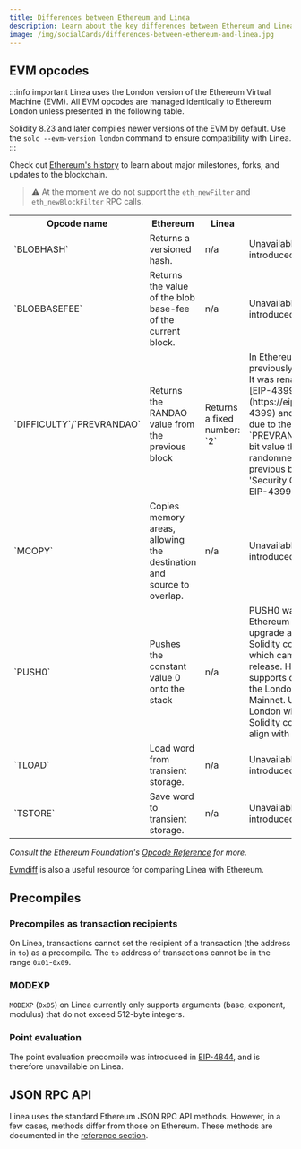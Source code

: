 ```yaml
---
title: Differences between Ethereum and Linea
description: Learn about the key differences between Ethereum and Linea.
image: /img/socialCards/differences-between-ethereum-and-linea.jpg
---
```


## EVM opcodes

:::info important
Linea uses the London version of the Ethereum Virtual Machine (EVM). All EVM opcodes are managed
identically to Ethereum London unless presented in the following table.

Solidity 8.23 and later compiles newer versions of the EVM by default. Use the `solc --evm-version london`
command to ensure compatibility with Linea.
:::

Check out [Ethereum's history](https://ethereum.org/en/history/) to learn about major milestones, 
forks, and updates to the blockchain.

> ⚠️ At the moment we do not support the `eth_newFilter` and `eth_newBlockFilter` RPC calls.

<table>
    <tr>
        <th>Opcode name</th> 
        <th>Ethereum</th>
        <th>Linea</th>
        <th>Explanation</th>
    </tr>
    <tr>
        <td>`BLOBHASH`</td>
        <td>Returns a versioned hash.</td>
        <td>n/a</td>
        <td>Unavailable on Linea due to being introduced in the Cancun upgrade.</td>
    </tr>
    <tr>
        <td>`BLOBBASEFEE`</td>
        <td>Returns the value of the blob base-fee of the current block.</td>
        <td>n/a</td>
        <td>Unavailable on Linea due to being introduced in the Cancun upgrade.</td>
    </tr>
        <tr>
        <td>`DIFFICULTY`/`PREVRANDAO`</td>
        <td>Returns the RANDAO value from the previous block</td>
        <td>Returns a fixed number: `2`</td>
        <td>In Ethereum, `PREVRANDAO` was previously known as `DIFFICULTY`. It was renamed to 
        `PREVRANDAO` in [EIP-4399](https://eips.ethereum.org/EIPS/eip-4399) and its functionality 
        changed due to the switch from PoW to PoS. `PREVRANDAO` returns a full 256-bit value that 
        represents the randomness beacon output of the previous block. For more, see the 'Security 
        Considerations' section of EIP-4399.</td>
    </tr>
    <tr>
        <td>`MCOPY`</td>
        <td>Copies memory areas, allowing the destination and source to overlap.</td>
        <td>n/a</td>
        <td>Unavailable on Linea due to being introduced in the Cancun upgrade.</td>
    </tr>
        <tr>
        <td>`PUSH0`</td>
        <td>Pushes the constant value 0 onto the stack</td>
        <td>n/a</td>
        <td>PUSH0 was introduced in the Ethereum Mainnet Shanghai upgrade and became available in 
        Solidity compiler version 0.8.20, which came after the London release. However, Linea 
        currently supports compiled code targeting the London release of the Ethereum Mainnet. Using 
        the EVM Version of London when compiling, or using Solidity compiler 0.8.19 or lower will 
        align with Linea's capabilities.</td>
    </tr>
    <tr>
        <td>`TLOAD`</td>
        <td>Load word from transient storage.</td>
        <td>n/a</td>
        <td>Unavailable on Linea due to being introduced in the Cancun upgrade.</td>
    </tr>
    <tr>
        <td>`TSTORE`</td>
        <td>Save word to transient storage.</td>
        <td>n/a</td>
        <td>Unavailable on Linea due to being introduced in the Cancun upgrade.</td>
    </tr>
</table>

_Consult the Ethereum Foundation's [Opcode Reference](https://ethereum.org/en/developers/docs/evm/opcodes/) 
for more._

[Evmdiff](https://www.evmdiff.com) is also a useful resource for comparing Linea with Ethereum.

## Precompiles

### Precompiles as transaction recipients

On Linea, transactions cannot set the recipient of a transaction (the address in `to`) as a 
precompile. The `to` address of transactions cannot be in the range `0x01`-`0x09`.

### MODEXP

`MODEXP` (`0x05`) on Linea currently only supports arguments (base, exponent, modulus) that do not 
exceed 512-byte integers.

### Point evaluation

The point evaluation precompile was introduced in [EIP-4844](https://eips.ethereum.org/EIPS/eip-4844#point-evaluation-precompile), and is therefore unavailable on Linea. 

## JSON RPC API

Linea uses the standard Ethereum JSON RPC API methods. However, in a few cases, methods differ from 
those on Ethereum. These methods are documented in the [reference section](../../api/reference/index.mdx).
